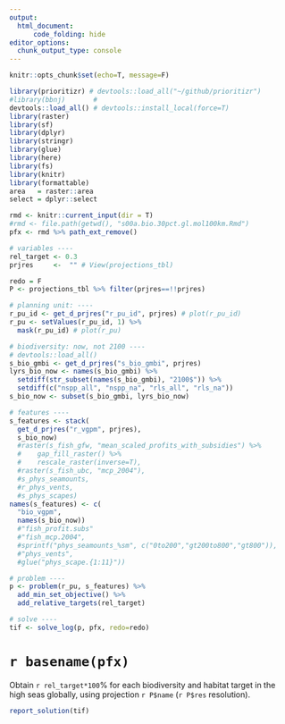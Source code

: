```yaml
---
output: 
  html_document:
      code_folding: hide
editor_options: 
  chunk_output_type: console
---
```


```r
knitr::opts_chunk$set(echo=T, message=F)
```

```r
library(prioritizr) # devtools::load_all("~/github/prioritizr")
#library(bbnj)       # 
devtools::load_all() # devtools::install_local(force=T)
library(raster)
library(sf)
library(dplyr)
library(stringr)
library(glue)
library(here)
library(fs)
library(knitr)
library(formattable)
area   = raster::area
select = dplyr::select

rmd <- knitr::current_input(dir = T)
#rmd <- file.path(getwd(), "s00a.bio.30pct.gl.mol100km.Rmd")
pfx <- rmd %>% path_ext_remove()

# variables ----
rel_target <- 0.3
prjres     <-  "" # View(projections_tbl)

redo = F
P <- projections_tbl %>% filter(prjres==!!prjres)

# planning unit: ----
r_pu_id <- get_d_prjres("r_pu_id", prjres) # plot(r_pu_id)
r_pu <- setValues(r_pu_id, 1) %>% 
  mask(r_pu_id) # plot(r_pu)

# biodiversity: now, not 2100 ----
# devtools::load_all()
s_bio_gmbi <- get_d_prjres("s_bio_gmbi", prjres)
lyrs_bio_now <- names(s_bio_gmbi) %>% 
  setdiff(str_subset(names(s_bio_gmbi), "2100$")) %>% 
  setdiff(c("nspp_all", "nspp_na", "rls_all", "rls_na"))
s_bio_now <- subset(s_bio_gmbi, lyrs_bio_now)

# features ----
s_features <- stack(
  get_d_prjres("r_vgpm", prjres),
  s_bio_now)
  #raster(s_fish_gfw, "mean_scaled_profits_with_subsidies") %>%
  #    gap_fill_raster() %>%
  #    rescale_raster(inverse=T),
  #raster(s_fish_ubc, "mcp_2004"),
  #s_phys_seamounts,
  #r_phys_vents,
  #s_phys_scapes)
names(s_features) <- c(
  "bio_vgpm",
  names(s_bio_now))
  #"fish_profit.subs"
  #"fish_mcp.2004",
  #sprintf("phys_seamounts_%sm", c("0to200","gt200to800","gt800")),
  #"phys_vents",
  #glue("phys_scape.{1:11}"))

# problem ----
p <- problem(r_pu, s_features) %>%
  add_min_set_objective() %>% 
  add_relative_targets(rel_target)

# solve ----
tif <- solve_log(p, pfx, redo=redo)
```

# `r basename(pfx)`

Obtain `r rel_target*100`% for each biodiversity and habitat target in the high seas globally, using projection `r P$name` (`r P$res` resolution).

```r
report_solution(tif)
```
